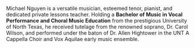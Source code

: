 Michael Nguyen is a versatile musician, esteemed tenor, pianist, and dedicated private lessons teacher. Holding a **Bachelor of Music in Vocal Performance and Choral Music Education** from the prestigious University of North Texas, he received tutelage from the renowned soprano, Dr. Carol Wilson, and performed under the baton of Dr. Allen Hightower in the UNT A Cappella Choir and Vox Aquilae early music ensemble.